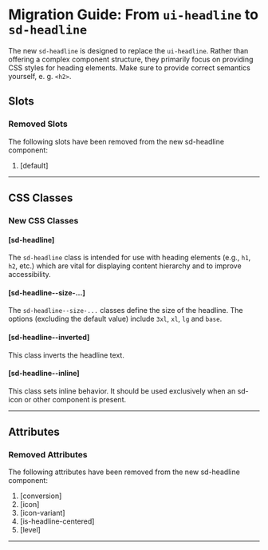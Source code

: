 
<Meta title="Docs/Migration/ui-headline" />

# Migration Guide: From `ui-headline` to `sd-headline`

The new `sd-headline` is designed to replace the `ui-headline`. Rather than offering a complex component structure, they primarily focus on providing CSS styles for heading elements. Make sure to provide correct semantics yourself, e. g. `<h2>`.

## Slots

### Removed Slots

The following slots have been removed from the new sd-headline component:

1. [default]

<hr />

## CSS Classes

### New CSS Classes

#### [sd-headline]

The `sd-headline` class is intended for use with heading elements (e.g., `h1`, `h2`, etc.) which are vital for displaying content hierarchy and to improve accessibility.

#### [sd-headline--size-...]

The `sd-headline--size-...` classes define the size of the headline. The options (excluding the default value) include `3xl`, `xl`, `lg` and `base`.

#### [sd-headline--inverted]

This class inverts the headline text.

#### [sd-headline--inline]

This class sets inline behavior. It should be used exclusively when an sd-icon or other component is present.

<hr />

## Attributes

### Removed Attributes

The following attributes have been removed from the new sd-headline component:

1. [conversion]
2. [icon]
3. [icon-variant]
4. [is-headline-centered]
5. [level]

<hr />

